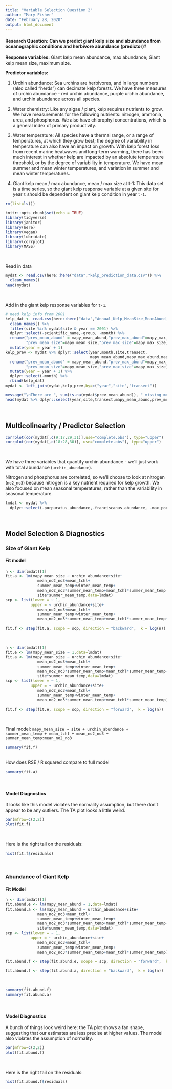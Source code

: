 ```yaml
---
title: "Variable Selection Question 2"
author: "Mary Fisher"
date: "February 28, 2020"
output: html_document
---
```


#### Research Question: Can we predict giant kelp size and abundance from oceanographic conditions and herbivore abundance (predictor)?

**Response variables:** Giant kelp mean abundance, max abundance; Giant kelp mean size, maximum size. 

**Predictor variables: **

1. Urchin abundance: Sea urchins are herbivores, and in large numbers (also called "herds") can decimate kelp forests. We have three measures of urchin abundance - red urchin abundance, purple urchin abundance, and urchin abundance across all species.

2. Water chemistry: Like any algae / plant, kelp requires nutrients to grow. We have measurements for the following nutrients: nitrogen, ammonia, urea, and phosphorus. We also have chlorophyl concentrations, which is a general index of primary productivity.

3. Water temperature: All species have a thermal range, or a range of temperatures, at which they grow best; the degree of variability in temperature can also have an impact on growth. With kelp forest loss from recent marine heatwaves and long-term warming, there has been much interest in whether kelp are impacted by an absolute temperature threshold, or by the degree of variability in temperature. We have mean summer and mean winter temperatures, and variation in summer and mean winter temperatures. 

4. Giant kelp mean / max abundance, mean / max size at t-1: This data set is a time series, so the giant kelp response variable at a given site for year `t` should be dependent on giant kelp condition in year `t-1`.



```r
rm(list=ls())

knitr::opts_chunk$set(echo = TRUE)
library(tidyverse)
library(janitor)
library(here)
library(vegan)
library(lubridate)
library(corrplot)
library(MASS)
```
<br>

Read in data
```r
mydat <- read.csv(here::here("data","kelp_prediction_data.csv")) %>%
  clean_names()
head(mydat)
```
<br>

Add in the giant kelp response variables for `t-1`.
```r
# need kelp info from 2001
kelp_dat <- read.csv(here::here("data","Annual_Kelp_MeanSize_MeanAbund_2001-2018.csv")) %>%
  clean_names() %>%
  filter(site %in% mydat$site & year == 2001) %>%
  dplyr::select(-scientific_name,-group, -month) %>%
  rename("prev_mean_abund" = mapy_mean_abund,"prev_max_abund"=mapy_max_abund,
         "prev_mean_size"=mapy_mean_size,"prev_max_size"=mapy_max_size) %>%
  mutate(year = year + 1)
kelp_prev <- mydat %>% dplyr::select(year,month,site,transect,
                                     mapy_mean_abund,mapy_max_abund,mapy_mean_size,mapy_max_size) %>%
  rename("prev_mean_abund" = mapy_mean_abund,"prev_max_abund"=mapy_max_abund,
         "prev_mean_size"=mapy_mean_size,"prev_max_size"=mapy_max_size) %>%
  mutate(year = year + 1) %>%
  dplyr::select(-month) %>%
  rbind(kelp_dat)
mydat <- left_join(mydat,kelp_prev,by=c("year","site","transect"))

message("\nThere are ", sum(is.na(mydat$prev_mean_abund)), " missing measurements for the previous year's kelp abundance.\n")
head(mydat %>% dplyr::select(year,site,transect,mapy_mean_abund,prev_mean_abund,prev_max_abund,prev_mean_size,prev_max_size))
```
<br>


## Multicolinearity / Predictor Selection

```r
corrplot(cor(mydat[,c(9:17,29,31)],use="complete.obs"), type="upper")
corrplot(cor(mydat[,c(18:28,30)], use="complete.obs"), type="upper")
```
<br>

We have three variables that quantify urchin abundance - we'll just work with total abundance (`urchin_abundance`). 




Nitrogen and phosphorus are correlated, so we'll choose to look at nitrogen (`no2_no3`) because nitrogen is a key nutrient required for kelp growth. We also focused on mean seasonal temperatures, rather than the variability in seasonal temperature. 

```r
lmdat <- mydat %>%
  dplyr::select(-purpuratus_abundance,-franciscanus_abundance, -max_po4, -mean_po4)
```
<br>


## Model Selection & Diagnostics

### Size of Giant Kelp

#### Fit model
```r
n <- dim(lmdat)[1]
fit.a <- lm(mapy_mean_size ~ urchin_abundance+site+
              mean_no2_no3+mean_tchl+
              summer_mean_temp+winter_mean_temp+
              mean_no2_no3*summer_mean_temp+mean_tchl*summer_mean_temp +
              site*summer_mean_temp,data=lmdat)
scp <- list(lower = ~ 1,
           upper = ~ urchin_abundance+site+
              mean_no2_no3+mean_tchl+
              summer_mean_temp+winter_mean_temp+
              mean_no2_no3*summer_mean_temp+mean_tchl*summer_mean_temp+site*summer_mean_temp)

fit.f <- step(fit.a, scope = scp, direction = "backward",  k = log(n))
```
<br>

```r
n <- dim(lmdat)[1]
fit.e <- lm(mapy_mean_size ~ 1,data=lmdat)
fit.a <- lm(mapy_mean_size ~ urchin_abundance+site+
              mean_no2_no3+mean_tchl+
              summer_mean_temp+winter_mean_temp+
              mean_no2_no3*summer_mean_temp+mean_tchl*summer_mean_temp+
              site*summer_mean_temp,data=lmdat)
scp <- list(lower = ~ 1,
           upper = ~ urchin_abundance+site+
              mean_no2_no3+mean_tchl+
              summer_mean_temp+winter_mean_temp+
              mean_no2_no3*summer_mean_temp+mean_tchl*summer_mean_temp)

fit.f <- step(fit.e, scope = scp, direction = "forward",  k = log(n))
```
<br>

Final model: `mapy_mean_size ~ site + urchin_abundance + summer_mean_temp + mean_tchl + mean_no2_no3 + summer_mean_temp:mean_no2_no3`
```r
summary(fit.f)
```
<br>
How does RSE / R squared compare to full model
```r
summary(fit.a)
```
<br>

#### Model Diagnostics

It looks like this model violates the normality assumption, but there don't appear to be any outliers. The TA plot looks a little weird. 
```r
par(mfrow=c(2,2))
plot(fit.f)
```
<br>

Here is the right tail on the residuals:
```r
hist(fit.f$residuals)
```
<br>

    


### Abundance of Giant Kelp

#### Fit Model
```r
n <- dim(lmdat)[1]
fit.abund.e <- lm(mapy_mean_abund ~ 1,data=lmdat)
fit.abund.a <- lm(mapy_mean_abund ~ urchin_abundance+site+
              mean_no2_no3+mean_tchl+
              summer_mean_temp+winter_mean_temp+
              mean_no2_no3*summer_mean_temp+mean_tchl*summer_mean_temp+
              site*summer_mean_temp,data=lmdat)
scp <- list(lower = ~ 1,
           upper = ~ urchin_abundance+site+
              mean_no2_no3+mean_tchl+
              summer_mean_temp+winter_mean_temp+
              mean_no2_no3*summer_mean_temp+mean_tchl*summer_mean_temp)

fit.abund.f <- step(fit.abund.e, scope = scp, direction = "forward",  k = log(n))
```

```r
fit.abund.f <- step(fit.abund.a, direction = "backward",  k = log(n))
```
<br>

```r
summary(fit.abund.f)
summary(fit.abund.a)
```
<br>

#### Model Diagnostics

A bunch of things look weird here: the TA plot shows a fan shape, suggesting that our estimates are less precise at higher values. The model also violates the assumption of normality. 
```r
par(mfrow=c(2,2))
plot(fit.abund.f)
```
<br>

Here is the right tail on the residuals:
```r
hist(fit.abund.f$residuals)
```










